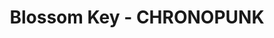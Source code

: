 ---
title: "Blossom Key - CHRONOPUNK"
images:
  color: "MUfCHtba5zu7dTywT5YlmNjfUAR8qEzny2K7Q0Cche5BgPMX"
  item: "MUfCHtba5zu7nrCzhpG3pBZlSONgILyEoD52PvQerVhUFaxk"
type: "key"
crate: "anniversary"
multiinstance: true
multiinstanceuuid: "f99cc1bd-1e12-413f-8f07-191fee1c7321"
---